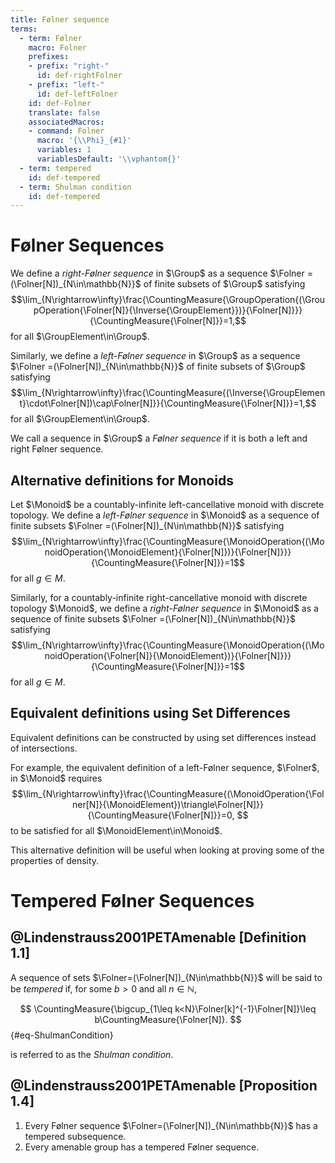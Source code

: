 ```yaml
---
title: Følner sequence
terms:
  - term: Følner
    macro: Folner
    prefixes:
    - prefix: "right-"
      id: def-rightFolner
    - prefix: "left-"
      id: def-leftFolner
    id: def-Folner
    translate: false
    associatedMacros:
    - command: Folner
      macro: '{\\Phi}_{#1}'
      variables: 1
      variablesDefault: '\\vphantom{}'
  - term: tempered
    id: def-tempered
  - term: Shulman condition
    id: def-tempered
---
```


# Følner Sequences

::: {#def-rightFolner}
We define a *right-Følner sequence* in $\Group$ as a sequence $\Folner =(\Folner[N])_{N\in\mathbb{N}}$ of finite subsets of $\Group$ satisfying
$$\lim_{N\rightarrow\infty}\frac{\CountingMeasure{\GroupOperation{(\GroupOperation{\Folner[N]}{\Inverse{\GroupElement}})}{\Folner[N]}}}{\CountingMeasure{\Folner[N]}}=1,$$
for all $\GroupElement\in\Group$.
:::

::: {#def-leftFolner}
Similarly, we define a *left-Følner sequence* in $\Group$ as a sequence $\Folner =(\Folner[N])_{N\in\mathbb{N}}$ of finite subsets of $\Group$ satisfying
$$\lim_{N\rightarrow\infty}\frac{\CountingMeasure{(\Inverse{\GroupElement}\cdot\Folner[N])\cap\Folner[N]}}{\CountingMeasure{\Folner[N]}}=1,$$
for all $\GroupElement\in\Group$.
:::

::: {#def-Folner}
We call a sequence in $\Group$ a *Følner sequence* if it is both a left and right Følner sequence.
:::

## Alternative definitions for Monoids

::: {#def-rightFolnerMonoid}

Let $\Monoid$ be a countably-infinite left-cancellative monoid with discrete topology. We define a *left-Følner sequence* in $\Monoid$ as a sequence of finite subsets $\Folner =(\Folner[N])_{N\in\mathbb{N}}$ satisfying
$$\lim_{N\rightarrow\infty}\frac{\CountingMeasure{\MonoidOperation{(\MonoidOperation{\MonoidElement}{\Folner[N]})}{\Folner[N]}}}{\CountingMeasure{\Folner[N]}}=1$$
for all $g\in M$.
:::

::: {#def-leftFolnerMonoid}

Similarly, for a countably-infinite right-cancellative monoid with discrete topology $\Monoid$, we define a *right-Følner sequence* in $\Monoid$ as a sequence of finite subsets $\Folner =(\Folner[N])_{N\in\mathbb{N}}$ satisfying
$$\lim_{N\rightarrow\infty}\frac{\CountingMeasure{\MonoidOperation{(\MonoidOperation{\Folner[N]}{\MonoidElement})}{\Folner[N]}}}{\CountingMeasure{\Folner[N]}}=1$$
for all $g\in M$.
:::

## Equivalent definitions using Set Differences

Equivalent definitions can be constructed by using set differences instead of intersections.

For example, the equivalent definition of a left-Følner sequence, $\Folner$, in $\Monoid$ requires
$$\lim_{N\rightarrow\infty}\frac{\CountingMeasure{(\MonoidOperation{\Folner[N]}{\MonoidElement})\triangle\Folner[N]}}{\CountingMeasure{\Folner[N]}}=0, $$
to be satisfied for all $\MonoidElement\in\Monoid$.

This alternative definition will be useful when looking at proving some of the properties of density.

# Tempered Følner Sequences

::: {#def-tempered}
## @Lindenstrauss2001PETAmenable [Definition 1.1]

A sequence of sets $\Folner=(\Folner[N])_{N\in\mathbb{N}}$ will be said to be *tempered* if, for some $b>0$ and all $n\in\mathbb{N}$,

$$
\CountingMeasure{\bigcup_{1\leq k<N}\Folner[k]^{-1}\Folner[N]}\leq b\CountingMeasure{\Folner[N]}.
$$ {#eq-ShulmanCondition}

is referred to as the *Shulman condition*.
:::

::: {#prp-temperedFolner}
## @Lindenstrauss2001PETAmenable [Proposition 1.4]

1. Every Følner sequence $\Folner=(\Folner[N])_{N\in\mathbb{N}}$ has a tempered subsequence.
2. Every amenable group has a tempered Følner sequence.

:::